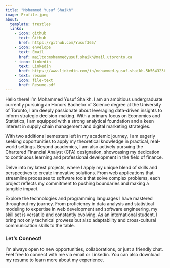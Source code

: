 ```yaml
---
title: "Mohammed Yusuf Shaikh"
image: Profile.jpeg
about:
  template: trestles
  links:
    - icon: github
      text: Github
      href: https://github.com/Yusuf365/
    - icon: envelope
      text: Email
      href: mailto:mohammedyusuf.shaikh@mail.utoronto.ca
    - icon: linkedin
      text: Linkedin
      href: https://www.linkedin.com/in/mohammed-yusuf-shaikh-5b564323b
    - text: resume
      icon: file-text
      href: Resume.pdf
---
```


<style>
p {
  margin-bottom: 10px;
}
</style>

Hello there! I’m Mohammed Yusuf Shaikh. I am an ambitious undergraduate currently pursuing an Honors Bachelor of Science degree at the University of Toronto, I am deeply passionate about leveraging data-driven insights to inform strategic decision-making. With a primary focus on Economics and Statistics, I am equipped with a strong analytical foundation and a keen interest in supply chain management and digital marketing strategies. 

With two additional semesters left in my academic journey, I am eagerly seeking opportunities to apply my theoretical knowledge in practical, real-world settings. Beyond academics, I am also actively pursuing the Chartered Financial Analyst (CFA) designation, showcasing my dedication to continuous learning and professional development in the field of finance.

Delve into my latest projects, where I apply my unique blend of skills and perspectives to create innovative solutions. From web applications that streamline processes to software tools that solve complex problems, each project reflects my commitment to pushing boundaries and making a tangible impact.

Explore the technologies and programming languages I have mastered throughout my journey. From proficiency in data analysis and statistical modeling to expertise in web development and software engineering, my skill set is versatile and constantly evolving. As an international student, I bring not only technical prowess but also adaptability and cross-cultural communication skills to the table.

### Let's Connect!

I'm always open to new opportunities, collaborations, or just a friendly chat. Feel free to connect with me via email or Linkedin. You can also download my resume to learn more about my experience.


